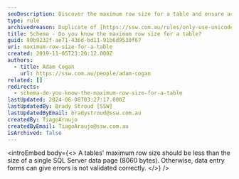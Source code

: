 ```yaml
---
seoDescription: Discover the maximum row size for a table and ensure accurate data entry forms with SQL Server's data page size limitations.
type: rule
archivedreason: Duplicate of [https://ssw.com.au/rules/only-use-unicode-datatypes-in-special-circumstances](/rules/only-use-unicode-datatypes-in-special-circumstances)
title: Schema - Do you know the maximum row size for a table?
guid: 80b9232f-ae71-436d-bd11-91b6d9530f67
uri: maximum-row-size-for-a-table
created: 2019-11-05T23:20:12.000Z
authors:
  - title: Adam Cogan
    url: https://ssw.com.au/people/adam-cogan
related: []
redirects:
  - schema-do-you-know-the-maximum-row-size-for-a-table
lastUpdated: 2024-06-08T03:27:17.000Z
lastUpdatedBy: Brady Stroud [SSW]
lastUpdatedByEmail: bradystroud@ssw.com.au
createdBy: TiagoAraujo
createdByEmail: TiagoAraujo@ssw.com.au
isArchived: false
---
```


<introEmbed
  body={<>
A tables' maximum row size should be less than the size of a single SQL Server data page (8060 bytes). Otherwise, data entry forms can give errors is not validated correctly.
  </>}
/>
